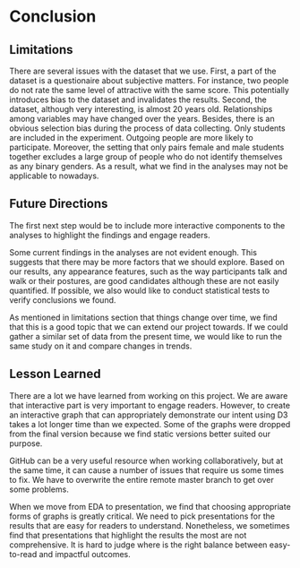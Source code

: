 # Conclusion

## Limitations

There are several issues with the dataset that we use. First, a part of the dataset is a questionaire about subjective matters. For instance, two people do not rate the same level of attractive with the same score. This potentially introduces bias to the dataset and invalidates the results. Second, the dataset, although very interesting, is almost 20 years old. Relationships among variables may have changed over the years. Besides, there is an obvious selection bias during the process of data collecting. Only students are included in the experiment. Outgoing people are more likely to participate. Moreover, the setting that only pairs female and male students together excludes a large group of people who do not identify themselves as any binary genders. As a result, what we find in the analyses may not be applicable to nowadays. 

## Future Directions

The first next step would be to include more interactive components to the analyses to highlight the findings and engage readers. 

Some current findings in the analyses are not evident enough. This suggests that there may be more factors that we should explore. Based on our results, any appearance features, such as the way participants talk and walk or their postures, are good candidates although these are not easily quantified. If possible, we also would like to conduct statistical tests to verify conclusions we found. 

As mentioned in limitations section that things change over time, we find that this is a good topic that we can extend our project towards. If we could gather a similar set of data from the present time, we would like to run the same study on it and compare changes in trends.

## Lesson Learned

There are a lot we have learned from working on this project. We are aware that interactive part is very important to engage readers. However, to create an interactive graph that can appropriately demonstrate our intent using D3 takes a lot longer time than we expected. Some of the graphs were dropped from the final version because we find static versions better suited our purpose. 

GitHub can be a very useful resource when working collaboratively, but at the same time, it can cause a number of issues that require us some times to fix. We have to overwrite the entire remote master branch to get over some problems.

When we move from EDA to presentation, we find that choosing appropriate forms of graphs is greatly critical. We need to pick presentations for the results that are easy for readers to understand. Nonetheless, we sometimes find that presentations that highlight the results the most are not comprehensive. It is hard to judge where is the right balance between easy-to-read and impactful outcomes. 

